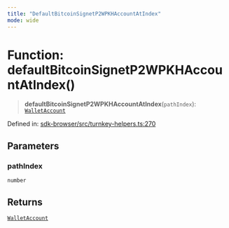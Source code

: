 ```yaml
---
title: "DefaultBitcoinSignetP2WPKHAccountAtIndex"
mode: wide
---
```

  
# Function: defaultBitcoinSignetP2WPKHAccountAtIndex()

> **defaultBitcoinSignetP2WPKHAccountAtIndex**(`pathIndex`): [`WalletAccount`](../WalletAccount/readme)

Defined in: [sdk-browser/src/turnkey-helpers.ts:270](https://github.com/tkhq/sdk/blob/94193410cf3571aa019a0b9408107eeb43e39e16/packages/sdk-browser/src/turnkey-helpers.ts#L270)

## Parameters

### pathIndex

`number`

## Returns

[`WalletAccount`](../WalletAccount/readme)

